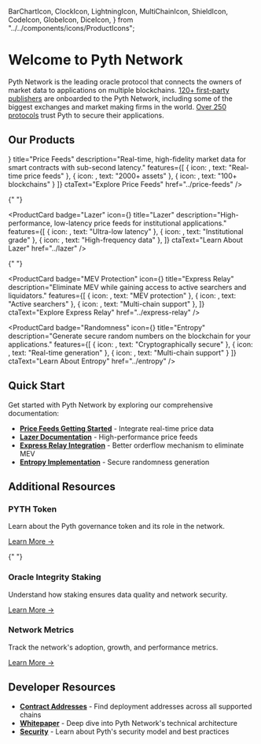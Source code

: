   BarChartIcon,
  ClockIcon,
  LightningIcon,
  MultiChainIcon,
  ShieldIcon,
  CodeIcon,
  GlobeIcon,
  DiceIcon,
} from "../../components/icons/ProductIcons";

# Welcome to Pyth Network

Pyth Network is the leading oracle protocol that connects the owners of market data to applications on multiple blockchains. [120+ first-party publishers](https://insights.pyth.network/publishers?utm_source=docs) are onboarded to the Pyth Network, including some of the biggest exchanges and market making firms in the world. [Over 250 protocols](https://defillama.com/oracles/Pyth) trust Pyth to secure their applications.

## Our Products

<div className="grid grid-cols-1 md:grid-cols-2 lg:grid-cols-2 gap-8 mb-12">
  <ProductCard
    badge="Core"
    icon={<BarChartIcon />}
    title="Price Feeds"
    description="Real-time, high-fidelity market data for smart contracts with sub-second latency."
    features={[
      { icon: <ClockIcon />, text: "Real-time price feeds" },
      { icon: <BarChartIcon />, text: "2000+ assets" },
      { icon: <MultiChainIcon />, text: "100+ blockchains" }
    ]}
    ctaText="Explore Price Feeds"
    href="../price-feeds"
  />

{" "}

<ProductCard
  badge="Lazer"
  icon={<LightningIcon />}
  title="Lazer"
  description="High-performance, low-latency price feeds for institutional applications."
  features={[
    { icon: <LightningIcon />, text: "Ultra-low latency" },
    { icon: <ShieldIcon />, text: "Institutional grade" },
    { icon: <BarChartIcon />, text: "High-frequency data" },
  ]}
  ctaText="Learn About Lazer"
  href="../lazer"
/>

{" "}

<ProductCard
  badge="MEV Protection"
  icon={<GlobeIcon />}
  title="Express Relay"
  description="Eliminate MEV while gaining access to active searchers and liquidators."
  features={[
    { icon: <ShieldIcon />, text: "MEV protection" },
    { icon: <CodeIcon />, text: "Active searchers" },
    { icon: <MultiChainIcon />, text: "Multi-chain support" },
  ]}
  ctaText="Explore Express Relay"
  href="../express-relay"
/>

  <ProductCard
    badge="Randomness"
    icon={<DiceIcon />}
    title="Entropy"
    description="Generate secure random numbers on the blockchain for your applications."
    features={[
      { icon: <ShieldIcon />, text: "Cryptographically secure" },
      { icon: <ClockIcon />, text: "Real-time generation" },
      { icon: <MultiChainIcon />, text: "Multi-chain support" }
    ]}
    ctaText="Learn About Entropy"
    href="../entropy"
  />
</div>

## Quick Start

Get started with Pyth Network by exploring our comprehensive documentation:

- **[Price Feeds Getting Started](../price-feeds/getting-started)** - Integrate real-time price data
- **[Lazer Documentation](../lazer)** - High-performance price feeds
- **[Express Relay Integration](../express-relay)** - Better orderflow mechanism to eliminate MEV
- **[Entropy Implementation](../entropy)** - Secure randomness generation

## Additional Resources

<div className="grid grid-cols-1 md:grid-cols-3 gap-6 mt-8">
  <div className="p-6 bg-gray-50 dark:bg-darkGray rounded-lg border border-gray-200 dark:border-gray-700">
    <h3 className="text-lg font-semibold mb-2 text-lightForeground dark:text-white">PYTH Token</h3>
    <p className="text-gray-700 dark:text-light mb-4">Learn about the Pyth governance token and its role in the network.</p>
    <a href="./pyth-token" className="text-lightLinks dark:text-darkLinks hover:text-blue-800 dark:hover:text-blue-300 font-medium">Learn More →</a>
  </div>

{" "}

<div className="p-6 bg-gray-50 dark:bg-darkGray rounded-lg border border-gray-200 dark:border-gray-700">
  <h3 className="text-lg font-semibold mb-2 text-lightForeground dark:text-white">
    Oracle Integrity Staking
  </h3>
  <p className="text-gray-700 dark:text-light mb-4">
    Understand how staking ensures data quality and network security.
  </p>
  <a
    href="./home/oracle-integrity-staking"
    className="text-lightLinks dark:text-darkLinks hover:text-blue-800 dark:hover:text-blue-300 font-medium"
  >
    Learn More →
  </a>
</div>

  <div className="p-6 bg-gray-50 dark:bg-darkGray rounded-lg border border-gray-200 dark:border-gray-700">
    <h3 className="text-lg font-semibold mb-2 text-lightForeground dark:text-white">Network Metrics</h3>
    <p className="text-gray-700 dark:text-light mb-4">Track the network's adoption, growth, and performance metrics.</p>
    <a href="./home/metrics" className="text-lightLinks dark:text-darkLinks hover:text-blue-800 dark:hover:text-blue-300 font-medium">Learn More →</a>
  </div>
</div>

## Developer Resources

- **[Contract Addresses](../price-feeds/contract-addresses)** - Find deployment addresses across all supported chains
- **[Whitepaper](./whitepaper)** - Deep dive into Pyth Network's technical architecture
- **[Security](./security)** - Learn about Pyth's security model and best practices
